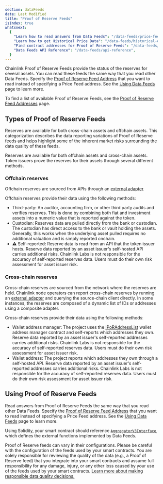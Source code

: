 ```yaml
---
section: dataFeeds
date: Last Modified
title: "Proof of Reserve Feeds"
isIndex: true
whatsnext:
  {
    "Learn how to read answers from Data Feeds": "/data-feeds/price-feeds",
    "Learn how to get Historical Price Data": "/data-feeds/historical-data",
    "Find contract addresses for Proof of Reserve Feeds": "/data-feeds/proof-of-reserve/addresses",
    "Data Feeds API Reference": "/data-feeds/api-reference",
  }
---
```



Chainlink Proof of Reserve Feeds provide the status of the reserves for several assets. You can read these feeds the same way that you read other Data Feeds. Specify the [Proof of Reserve Feed Address](/data-feeds/proof-of-reserve/addresses) that you want to read instead of specifying a Price Feed address. See the [Using Data Feeds](/data-feeds/using-data-feeds) page to learn more.

To find a list of available Proof of Reserve Feeds, see the [Proof of Reserve Feed Addresses](/data-feeds/proof-of-reserve/addresses) page.

## Types of Proof of Reserve Feeds

Reserves are available for both cross-chain assets and offchain assets. This categorization describes the data reporting variations of Proof of Reserve feeds and helps highlight some of the inherent market risks surrounding the data quality of these feeds.

Reserves are available for both offchain assets and cross-chain assets. Token issuers prove the reserves for their assets through several different methods.

### Offchain reserves

Offchain reserves are sourced from APIs through an [external adapter](/chainlink-nodes/external-adapters/external-adapters).

<ClickToZoom src="/images/data-feed/off-chain-reserves.webp" />

Offchain reserves provide their data using the following methods:

- Third-party: An auditor, accounting firm, or other third party audits and verifies reserves. This is done by combining both fiat and investment assets into a numeric value that is reported against the token.
- Custodian: Reserves data are pulled directly from the bank or custodian. The custodian has direct access to the bank or vault holding the assets. Generally, this works when the underlying asset pulled requires no additional valuation and is simply reported onchain.
- ⚠️ Self-reported: Reserve data is read from an API that the token issuer hosts. Reserve data reported by an asset issuer's self-hosted API carries additional risks. Chainlink Labs is not responsible for the accuracy of self-reported reserves data. Users must do their own risk assessment for asset issuer risk.

### Cross-chain reserves

Cross-chain reserves are sourced from the network where the reserves are held. Chainlink node operators can report cross-chain reserves by running an [external adapter](/chainlink-nodes/external-adapters/external-adapters) and querying the source-chain client directly. In some instances, the reserves are composed of a dynamic list of IDs or addresses using a composite adapter.

<ClickToZoom src="/images/data-feed/cross-chain-reserves.webp" />

Cross-chain reserves provide their data using the following methods:

- Wallet address manager: The project uses the [IPoRAddressList](https://github.com/smartcontractkit/chainlink/blob/develop/contracts/src/v0.8/interfaces/PoRAddressList.sol) wallet address manager contract and self-reports which addresses they own. Reserve data reported by an asset issuer's self-reported addresses carries additional risks. Chainlink Labs is not responsible for the accuracy of self-reported reserves data. Users must do their own risk assessment for asset issuer risk.
- Wallet address: The project reports which addresses they own through a self-hosted API. Reserve data reported by an asset issuer's self-reported addresses carries additional risks. Chainlink Labs is not responsible for the accuracy of self-reported reserves data. Users must do their own risk assessment for asset issuer risk.

## Using Proof of Reserve Feeds

Read answers from Proof of Reserve Feeds the same way that you read other Data Feeds. Specify the [Proof of Reserve Feed Address](/data-feeds/proof-of-reserve/addresses) that you want to read instead of specifying a Price Feed address. See the [Using Data Feeds](/data-feeds/using-data-feeds) page to learn more.

Using Solidity, your smart contract should reference [`AggregatorV3Interface`](https://github.com/smartcontractkit/chainlink/blob/develop/contracts/src/v0.8/shared/interfaces/AggregatorV3Interface.sol), which defines the external functions implemented by Data Feeds.

<CodeSample src="samples/DataFeeds/ReserveConsumerV3.sol" />

<Aside title="Disclaimer" type="caution">
  <p>
    Proof of Reserve feeds can vary in their configurations. Please be careful with the configuration of the feeds used
    by your smart contracts. You are solely responsible for reviewing the quality of the data (e.g., a Proof of Reserve
    feed) that you integrate into your smart contracts and assume full responsibility for any damage, injury, or any
    other loss caused by your use of the feeds used by your smart contracts.
    <a href="/data-feeds/selecting-data-feeds#risk-mitigation">
      Learn more about making responsible data quality decisions.
    </a>
  </p>
</Aside>
